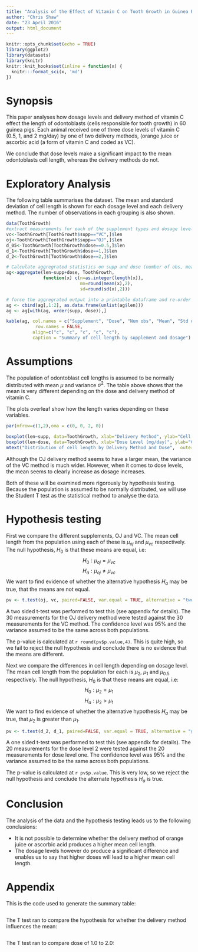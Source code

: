 ```yaml
---
title: "Analysis of the Effect of Vitamin C on Tooth Growth in Guinea Pigs"
author: "Chris Shaw"
date: "23 April 2016"
output: html_document
---
```


```r
knitr::opts_chunk$set(echo = TRUE)
library(ggplot2)
library(datasets)
library(knitr)
knitr::knit_hooks$set(inline = function(x) {
  knitr:::format_sci(x, 'md')
})
```


# Synopsis

This paper analyses how dosage levels and delivery method of vitamin C effect the length of odontoblasts (cells responsible for tooth growth) in 60 guinea pigs. Each animal received one of three dose levels of vitamin C (0.5, 1, and 2 mg/day) by one of two delivery methods, (orange juice or ascorbic acid (a form of vitamin C and coded as VC).  

We conclude that dose levels make a significant impact to the mean odontoblasts cell length, whereas the delivery methods do not.

# Exploratory Analysis

The following table summarises the dataset.  The mean and standard deviation of cell length is shown for each dosage level and each delivery method.  The number of observations in each grouping is also shown.


```r
data(ToothGrowth)
#extract measurements for each of the supplement types and dosage levels
vc<-ToothGrowth[ToothGrowth$supp=="VC",]$len
oj<-ToothGrowth[ToothGrowth$supp=="OJ",]$len
d_05<-ToothGrowth[ToothGrowth$dose==0.5,]$len
d_1<-ToothGrowth[ToothGrowth$dose==1,]$len
d_2<-ToothGrowth[ToothGrowth$dose==2,]$len

# Calculate aggregrated statistics on supp and dose (number of obs, mean and sd)
ag<-aggregate(len~supp+dose, ToothGrowth, 
              function(x) c(n=as.integer(length(x)), 
                            mn=round(mean(x),2), 
                            sd=round(sd(x),2)))

# force the aggregrated output into a printable dataframe and re-order
ag <- cbind(ag[,1:2], as.data.frame(unlist(ag$len)))
ag <- ag[with(ag, order(supp, dose)),]

kable(ag, col.names = c("Supplement", "Dose", "Num obs", "Mean", "Std dev"),
           row.names = FALSE,
          align=c("c", "c", "c", "c", "c"),
          caption = "Summary of cell length by supplement and dosage")
```

# Assumptions

The population of odontoblast cell lengths is assumed to be normally distributed with mean $\mu$ and variance $\sigma^2$.  The table above shows that the mean is very different depending on the dose and delivery method of vitamin C.  

The plots overleaf show how the length varies depending on these variables.

```r

par(mfrow=c(1,2),oma = c(0, 0, 2, 0))

boxplot(len~supp, data=ToothGrowth, xlab="Delivery Method", ylab="Cell length")
boxplot(len~dose, data=ToothGrowth, xlab="Dose Level (mg/day)", ylab="Cell length")
mtext("Distribution of cell length by Delivery Method and Dose",  outer = TRUE)
```

Although the OJ delivery method seems to have a larger mean, the variance of the VC method is much wider. However, when it comes to dose levels, the mean seems to clearly increase as dosage increases.

Both of these will be examined more rigorously by hypothesis testing.  Because the population is assumed to be normally distributed, we will use the Student T test as the statistical method to analyse the data.  

# Hypothesis testing

First we compare the different supplements, OJ and VC.  The mean cell length from the population using each of these is $\mu_{oj}$ and $\mu_{vc}$ respectively.  The null hypothesis, $H_0$ is that these means are equal, i.e: 
$$H_0 : \mu_{oj} = \mu_{vc}$$
$$H_a : \mu_{oj} \neq \mu_{vc}$$
We want to find evidence of whether the alternative hypothesis $H_a$ may be true, that the means are not equal.

```r
pv <- t.test(oj, vc, paired=FALSE, var.equal = TRUE, alternative = "two.sided")
```

A two sided t-test was performed to test this (see appendix for details). The 30 measurements for the OJ delivery method were tested against the 30 measurements for the VC method.  The confidence level was 95% and the variance assumed to be the same across both populations.

The p-value is calculated at `r round(pv$p.value,4)`.  This is quite high, so we fail to reject the null hypothesis and conclude there is no evidence that the means are different.

\newpage

Next we compare the differences in cell length depending on dosage level.  The mean cell length from the population for each is $\mu_2$, $\mu_1$ and $\mu_{0.5}$ respectively.  The null hypothesis, $H_0$ is that these means are equal, i.e: 
$$H_0 : \mu_2 = \mu_1$$
$$H_a : \mu_2 > \mu_1$$
We want to find evidence of whether the alternative hypothesis $H_a$ may be true, that $\mu_2$ is greater than $\mu_1$.

```r
pv <- t.test(d_2, d_1, paired=FALSE, var.equal = TRUE, alternative = "greater")
```

A one sided t-test was performed to test this (see appendix for details). The 20 measurements for the dose level 2 were tested against the 20 measurements for dose level one.  The confidence level was 95% and the variance assumed to be the same across both populations.  

The p-value is calculated at `r pv$p.value`.  This is very low, so we reject the null hypothesis and conclude the alternate hypothesis $H_a$ is true.


# Conclusion

The analysis of the data and the hypothesis testing leads us to the following conclusions:

* It is not possible to determine whether the delivery method of orange juice or ascorbic acid produces a higher mean cell length.
* The dosage levels however do produce a significant difference and enables us to say that higher doses will lead to a higher mean cell length.

\clearpage
\appendix
\pagenumbering{roman}

# Appendix

This is the code used to generate the summary table:

```r
```

The T test ran to compare the hypothesis for whether the delivery method influences the mean:

```r
```

The T test ran to compare dose of 1.0 to 2.0:

```r
```

